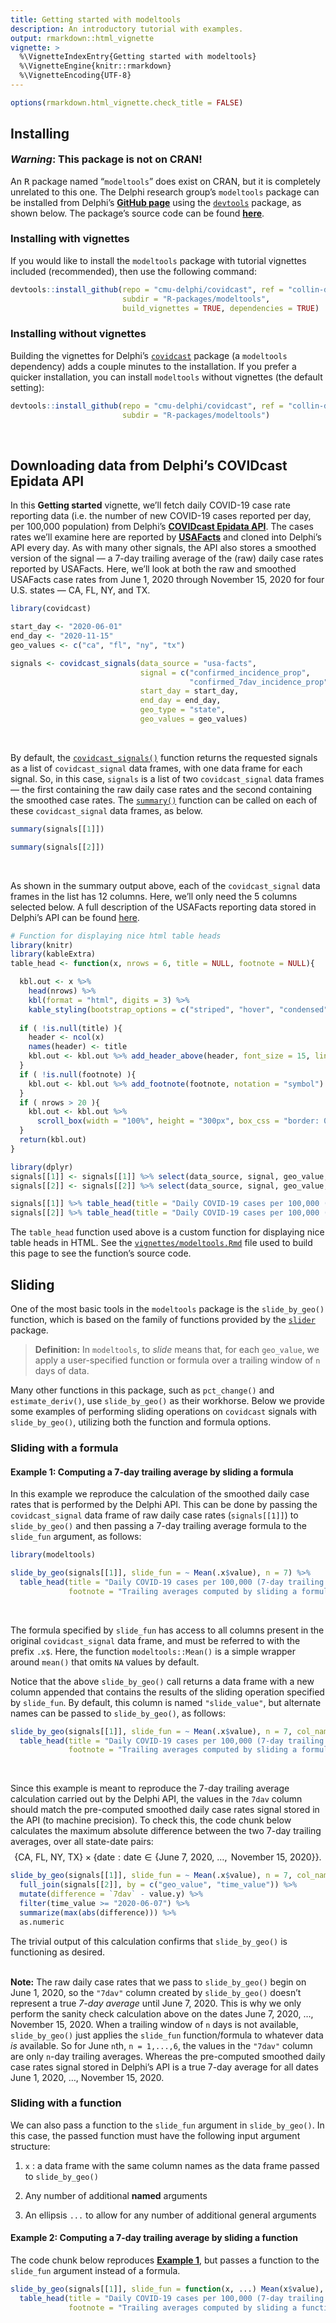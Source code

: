 ```yaml
---
title: Getting started with modeltools
description: An introductory tutorial with examples.
output: rmarkdown::html_vignette
vignette: >
  %\VignetteIndexEntry{Getting started with modeltools}
  %\VignetteEngine{knitr::rmarkdown}
  %\VignetteEncoding{UTF-8}
---
```


```r
options(rmarkdown.html_vignette.check_title = FALSE)
```

## Installing

<font size="3">**_Warning_: This package is not on CRAN!**</font><br/><br/>
An <tt>R</tt> package named "`modeltools`" does exist on CRAN, but it is
completely unrelated to this one. The Delphi research group's `modeltools` 
package can be installed from Delphi's
[**GitHub page**](https://github.com/cmu-delphi/) using the
[`devtools`](https://cran.r-project.org/package=devtools) package, as shown
below. The package's source code can be found
[**here**](https://github.com/cmu-delphi/covidcast/tree/main/R-packages/modeltools).


### Installing with vignettes

If you would like to install the `modeltools` package with tutorial 
vignettes included (recommended), then use the following command:

```r
devtools::install_github(repo = "cmu-delphi/covidcast", ref = "collin-develop",
                         subdir = "R-packages/modeltools",
                         build_vignettes = TRUE, dependencies = TRUE)
```


### Installing without vignettes

Building the vignettes for Delphi's 
[`covidcast`](https://cmu-delphi.github.io/covidcast/covidcastR/) 
package (a `modeltools` dependency) adds a couple minutes to the installation. 
If you prefer a quicker installation, you can install `modeltools` without
vignettes (the default setting):

```r
devtools::install_github(repo = "cmu-delphi/covidcast", ref = "collin-develop",
                         subdir = "R-packages/modeltools")
```
<br />


## Downloading data from Delphi's COVIDcast Epidata API

In this **Getting started** vignette, we'll fetch daily COVID-19 case 
rate reporting data (i.e. the number of new COVID-19 cases reported per day, 
per 100,000 population) from Delphi's
[**COVIDcast Epidata API**](https://cmu-delphi.github.io/delphi-epidata/api/covidcast_signals.html).
The cases rates we'll examine here are reported by
[**USAFacts**](https://usafacts.org/)
and cloned into Delphi's API every day. As with many other signals, the API 
also stores a smoothed version of the signal --- a 7-day trailing average of 
the (raw) daily case rates reported by USAFacts. 
Here, we'll look at both the raw and smoothed USAFacts case rates 
from June 1, 2020 through November 15, 2020 for four U.S. states --- CA, FL,
NY, and TX.

```r
library(covidcast)

start_day <- "2020-06-01"
end_day <- "2020-11-15"
geo_values <- c("ca", "fl", "ny", "tx")

signals <- covidcast_signals(data_source = "usa-facts",
                             signal = c("confirmed_incidence_prop",
                                        "confirmed_7dav_incidence_prop"),
                             start_day = start_day,
                             end_day = end_day,
                             geo_type = "state", 
                             geo_values = geo_values)
```
<br />

By default, the 
[`covidcast_signals()`](https://cmu-delphi.github.io/covidcast/covidcastR/reference/covidcast_signals.html)
function returns the requested signals as 
a list of `covidcast_signal` data frames, with one data frame for each signal. 
So, in this case, `signals` is a list of two `covidcast_signal` data frames ---
the first containing the raw daily case rates and the second containing the 
smoothed case rates. The 
[`summary()`](https://cmu-delphi.github.io/covidcast/covidcastR/reference/summary.covidcast_signal.html)
function can be called on each of these `covidcast_signal` data frames, as 
below.

```r
summary(signals[[1]])

summary(signals[[2]])
```
<br />

As shown in the summary output above, each of the `covidcast_signal` data 
frames in the list has 12 columns. Here, we'll only need the 5 columns selected 
below. A full description of the USAFacts reporting data stored in Delphi's API
can be found 
[here](https://cmu-delphi.github.io/delphi-epidata/api/covidcast-signals/usa-facts.html).

```r
# Function for displaying nice html table heads
library(knitr)
library(kableExtra)
table_head <- function(x, nrows = 6, title = NULL, footnote = NULL){

  kbl.out <- x %>%
    head(nrows) %>%
    kbl(format = "html", digits = 3) %>%
    kable_styling(bootstrap_options = c("striped", "hover", "condensed", "responsive"))
  
  if ( !is.null(title) ){
    header <- ncol(x)
    names(header) <- title
    kbl.out <- kbl.out %>% add_header_above(header, font_size = 15, line = F)
  }
  if ( !is.null(footnote) ){
    kbl.out <- kbl.out %>% add_footnote(footnote, notation = "symbol")
  }
  if ( nrows > 20 ){
    kbl.out <- kbl.out %>% 
      scroll_box(width = "100%", height = "300px", box_css = "border: 0px solid #fff; padding: 2px; ")
  }
  return(kbl.out)
}
```

```r
library(dplyr)
signals[[1]] <- signals[[1]] %>% select(data_source, signal, geo_value, time_value, value)
signals[[2]] <- signals[[2]] %>% select(data_source, signal, geo_value, time_value, value)

signals[[1]] %>% table_head(title = "Daily COVID-19 cases per 100,000 (raw reported)")
signals[[2]] %>% table_head(title = "Daily COVID-19 cases per 100,000 (7-day trailing average)")
```

The `table_head` function used above is a custom function for displaying nice 
table heads in HTML. See the [`vignettes/modeltools.Rmd`](modeltools.Rmd) 
file used to build this page to see the function's source code.


## Sliding

One of the most basic tools in the `modeltools` package is the `slide_by_geo()`
function, which is based on the family of functions provided by the 
[`slider`](https://cran.r-project.org/web/packages/slider/vignettes/slider.html)
package. 

>**Definition:** In `modeltools`, to *slide* means that, for each `geo_value`, we 
apply a user-specified function or formula over a trailing window of `n` days of 
data.

Many other functions in this package, such as `pct_change()` and 
`estimate_deriv()`, use `slide_by_geo()` as their workhorse. Below we provide
some examples of performing sliding operations on `covidcast` signals with 
`slide_by_geo()`, utilizing both the function and formula options.
<br/>


### Sliding with a formula

#### Example 1: Computing a 7-day trailing average by sliding a formula

In this example we reproduce the calculation of the smoothed daily case rates 
that is performed by the Delphi API.
This can be done by passing the `covidcast_signal` data frame of raw daily case
rates (`signals[[1]]`) to `slide_by_geo()` and then passing a 7-day trailing
average formula to the `slide_fun` argument, as follows:

```r
library(modeltools)

slide_by_geo(signals[[1]], slide_fun = ~ Mean(.x$value), n = 7) %>%
  table_head(title = "Daily COVID-19 cases per 100,000 (7-day trailing average)",
             footnote = "Trailing averages computed by sliding a formula")
```
<br />

The formula specified by `slide_fun` has access to all columns present in the
original `covidcast_signal` data frame, and must be referred to with the prefix
`.x$`. Here, the function `modeltools::Mean()` is a simple wrapper around 
`mean()` that omits `NA` values by default.

Notice that the above `slide_by_geo()` call returns a data frame with a new 
column appended that contains the results of the sliding operation specified by
`slide_fun`. By default, this column is named `"slide_value"`, but alternate
names can be passed to `slide_by_geo()`, as follows: 

```r
slide_by_geo(signals[[1]], slide_fun = ~ Mean(.x$value), n = 7, col_name = "7dav") %>%
  table_head(title = "Daily COVID-19 cases per 100,000 (7-day trailing average)",
             footnote = "Trailing averages computed by sliding a formula")
```
<br />

Since this example is meant to reproduce the 7-day trailing average calculation 
carried out by the Delphi API, the values in the `7dav` column should match the 
pre-computed smoothed daily case rates signal stored in the API 
(to machine precision). To check this, the code chunk below calculates the 
maximum absolute difference between the two 7-day trailing averages, 
over all state-date pairs:
$$\big\{\text{CA, FL, NY, TX}\big\} \times \big\{\text{date}: \text{date}\in \{\text{June 7, 2020, }\dots,\text{ November 15, 2020}\}\big\}.$$

```r
slide_by_geo(signals[[1]], slide_fun = ~ Mean(.x$value), n = 7, col_name = "7dav") %>%
  full_join(signals[[2]], by = c("geo_value", "time_value")) %>%
  mutate(difference = `7dav` - value.y) %>%
  filter(time_value >= "2020-06-07") %>%
  summarize(max(abs(difference))) %>%
  as.numeric
```

The trivial output of this calculation confirms that `slide_by_geo()` is 
functioning as desired. 
<br /><br />

**Note:** The raw daily case rates that we pass to `slide_by_geo()` begin on 
June 1, 2020, so the `"7dav"` column created by `slide_by_geo()` doesn't 
represent a true *7-day average* until June 7, 2020. This is why we only 
perform the sanity check calculation above on the dates June 7, 2020, ...,
November 15, 2020. When a trailing window of `n` days is not available, 
`slide_by_geo()` just applies the `slide_fun` function/formula to whatever data 
*is* available. So for June `n`th, `n = 1,...,6`, the values in the `"7dav"` 
column are only `n`-day trailing averages. Whereas the pre-computed smoothed 
daily case rates signal stored in Delphi's API is a true 7-day average for 
all dates June 1, 2020, ..., November 15, 2020.



### Sliding with a function 

We can also pass a function to the `slide_fun` argument in `slide_by_geo()`. In 
this case, the passed function must have the following input argument structure: 

1. `x` : a data frame with the same column names as the data frame passed to
`slide_by_geo()`

2. Any number of additional **named** arguments

3. An ellipsis `...` to allow for any number of additional general arguments

#### Example 2: Computing a 7-day trailing average by sliding a function

The code chunk below reproduces
[**Example 1**][Example 1: Computing a 7-day trailing average by sliding a formula], 
but passes a function to the `slide_fun` argument instead of a formula.

```r
slide_by_geo(signals[[1]], slide_fun = function(x, ...) Mean(x$value), n = 7, col_name = "7dav") %>%
  table_head(title = "Daily COVID-19 cases per 100,000 (7-day trailing average)",
             footnote = "Trailing averages computed by sliding a function")
```
<br />

